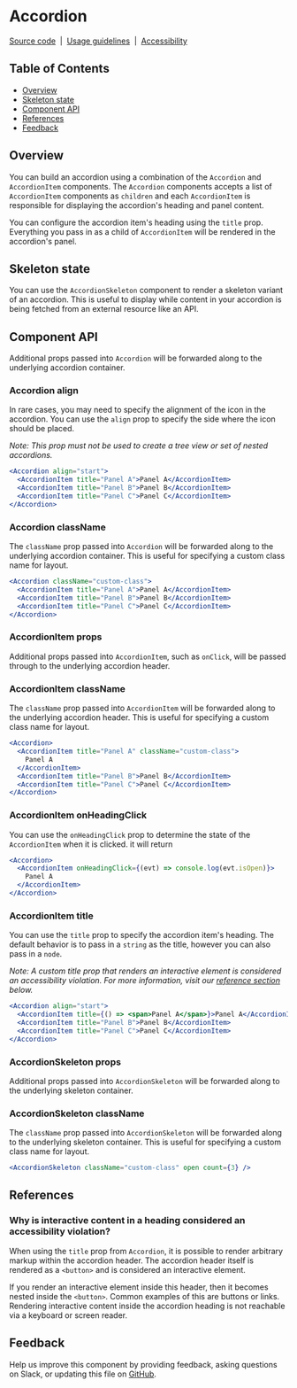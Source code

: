 
# Accordion

[Source code](https://github.com/carbon-design-system/carbon/tree/master/packages/react/src/components/Accordion)
&nbsp;|&nbsp;
[Usage guidelines](https://www.carbondesignsystem.com/components/accordion/usage)
&nbsp;|&nbsp;
[Accessibility](https://www.carbondesignsystem.com/components/accordion/accessibility)

<!-- START doctoc generated TOC please keep comment here to allow auto update -->
<!-- DON'T EDIT THIS SECTION, INSTEAD RE-RUN doctoc TO UPDATE -->

## Table of Contents

- [Overview](#overview)
- [Skeleton state](#skeleton-state)
- [Component API](#component-api)
- [References](#references)
- [Feedback](#feedback)

<!-- END doctoc generated TOC please keep comment here to allow auto update -->

## Overview

You can build an accordion using a combination of the `Accordion` and
`AccordionItem` components. The `Accordion` components accepts a list of
`AccordionItem` components as `children` and each `AccordionItem` is responsible
for displaying the accordion's heading and panel content.

You can configure the accordion item's heading using the `title` prop.
Everything you pass in as a child of `AccordionItem` will be rendered in the
accordion's panel.

<Preview>
  <Story id="accordion--accordion" />
</Preview>

## Skeleton state

You can use the `AccordionSkeleton` component to render a skeleton variant of an
accordion. This is useful to display while content in your accordion is being
fetched from an external resource like an API.

<Preview>
  <Story id="accordion--skeleton" />
</Preview>

## Component API

<Props />

Additional props passed into `Accordion` will be forwarded along to the
underlying accordion container.

### Accordion align

In rare cases, you may need to specify the alignment of the icon in the
accordion. You can use the `align` prop to specify the side where the icon
should be placed.

_Note: This prop must not be used to create a tree view or set of nested
accordions._

```jsx
<Accordion align="start">
  <AccordionItem title="Panel A">Panel A</AccordionItem>
  <AccordionItem title="Panel B">Panel B</AccordionItem>
  <AccordionItem title="Panel C">Panel C</AccordionItem>
</Accordion>
```

### Accordion className

The `className` prop passed into `Accordion` will be forwarded along to the
underlying accordion container. This is useful for specifying a custom class
name for layout.

```jsx
<Accordion className="custom-class">
  <AccordionItem title="Panel A">Panel A</AccordionItem>
  <AccordionItem title="Panel B">Panel B</AccordionItem>
  <AccordionItem title="Panel C">Panel C</AccordionItem>
</Accordion>
```

### AccordionItem props

Additional props passed into `AccordionItem`, such as `onClick`, will be passed
through to the underlying accordion header.

### AccordionItem className

The `className` prop passed into `AccordionItem` will be forwarded along to the
underlying accordion header. This is useful for specifying a custom class name
for layout.

```jsx
<Accordion>
  <AccordionItem title="Panel A" className="custom-class">
    Panel A
  </AccordionItem>
  <AccordionItem title="Panel B">Panel B</AccordionItem>
  <AccordionItem title="Panel C">Panel C</AccordionItem>
</Accordion>
```

### AccordionItem onHeadingClick

You can use the `onHeadingClick` prop to determine the state of the
`AccordionItem` when it is clicked. it will return

```jsx
<Accordion>
  <AccordionItem onHeadingClick={(evt) => console.log(evt.isOpen)}>
    Panel A
  </AccordionItem>
</Accordion>
```

### AccordionItem title

You can use the `title` prop to specify the accordion item's heading. The
default behavior is to pass in a `string` as the title, however you can also
pass in a `node`.

_Note: A custom title prop that renders an interactive element is considered an
accessibility violation. For more information, visit our
[reference section](#why-is-interactive-content-in-a-heading-considered-an-accessibility-violation)
below._

```jsx
<Accordion align="start">
  <AccordionItem title={() => <span>Panel A</span>}>Panel A</AccordionItem>
  <AccordionItem title="Panel B">Panel B</AccordionItem>
  <AccordionItem title="Panel C">Panel C</AccordionItem>
</Accordion>
```

### AccordionSkeleton props

Additional props passed into `AccordionSkeleton` will be forwarded along to the
underlying skeleton container.

### AccordionSkeleton className

The `className` prop passed into `AccordionSkeleton` will be forwarded along to
the underlying skeleton container. This is useful for specifying a custom class
name for layout.

```jsx
<AccordionSkeleton className="custom-class" open count={3} />
```

## References

### Why is interactive content in a heading considered an accessibility violation?

When using the `title` prop from `Accordion`, it is possible to render arbitrary
markup within the accordion header. The accordion header itself is rendered as a
`<button>` and is considered an interactive element.

If you render an interactive element inside this header, then it becomes nested
inside the `<button>`. Common examples of this are buttons or links. Rendering
interactive content inside the accordion heading is not reachable via a keyboard
or screen reader.

## Feedback

Help us improve this component by providing feedback, asking questions on Slack,
or updating this file on
[GitHub](https://github.com/carbon-design-system/carbon/edit/master/packages/react/src/components/Accordion/Accordion.mdx).
